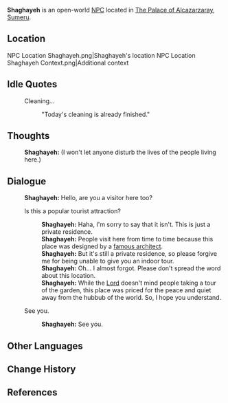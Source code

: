 {{Character Infobox
|type             = Open-World NPC
|image            = NPC Shaghayeh.png
|region           = Sumeru
|location         = Sumeru
|affiliation      = 
|title            = 

|ancestry         =
|father           = 
|mother           = 
|spouse           = 
|sibling          = 
|child            = 
|relative         = 

|voiceEN          = [http://www.caitlin-myers.com/ Caitlin Myers]<ref name="Caitlin Myers">Twitter: [https://twitter.com/CaitlinMyers/status/1562477333847478273 EN VA Self Announcement] ([https://web.archive.org/web/20220824163112/https://twitter.com/CaitlinMyers/status/1562477333847478273 Archived])</ref>
|voiceCN          = 
|voiceJP          = 
|dialoguereward   = 
}}
'''Shaghayeh''' is an open-world [[NPC]] located in [[The Palace of Alcazarzaray]], [[Sumeru]].

==Location==
<gallery>
NPC Location Shaghayeh.png|Shaghayeh's location
NPC Location Shaghayeh Context.png|Additional context
</gallery>
<!--
==Profile==
<!~~ Detailed story/lore information goes here. ~~>
''(To be added.)''

===Appearance===
<!~~ Keep appearance section short and concise. Limit to 2 paragraphs with 3-4 sentences each. ~~>
''(To be added.)''

==Quests and Events==
{{Quests and Events}}
-->
==Idle Quotes==
{{Dialogue Start}}
: {{DIcon|Idle}} Cleaning...
:: {{A|VO Shaghayeh 01.ogg}} "Today's cleaning is already finished."
{{Dialogue End}}

==Thoughts==
{{All Schemes to Know Explanation|name=Shaghayeh}}
{{Dialogue Start}}
:{{A|VO Shaghayeh All Schemes to Know 01.ogg}} '''Shaghayeh:''' (I won't let anyone disturb the lives of the people living here.)
{{Dialogue End}}

==Dialogue==
{{Dialogue Start}}
:'''Shaghayeh:''' Hello, are you a visitor here too?
:{{DIcon}} Is this a popular tourist attraction?
::'''Shaghayeh:''' Haha, I'm sorry to say that it isn't. This is just a private residence.
::'''Shaghayeh:''' People visit here from time to time because this place was designed by a [[Kaveh|famous architect]].
::'''Shaghayeh:''' But it's still a private residence, so please forgive me for being unable to give you an indoor tour.
::'''Shaghayeh:''' Oh... I almost forgot. Please don't spread the word about this location.
::'''Shaghayeh:''' While the [[Dori|Lord]] doesn't mind people taking a tour of the garden, this place was priced for the peace and quiet away from the hubbub of the world. So, I hope you understand.
:{{DIcon}} See you.
::'''Shaghayeh:''' See you.
{{Dialogue End}}
<!--
==Event Dialogue==
===Event Name===
{{Dialogue Start}}
:'''{{subst:PAGENAME}}:'''
{{Dialogue End}}

==Trivia==
* 
-->
==Other Languages==
{{Other Languages
|default_hidden = 1
|en      = Shaghayeh
|zhs     = 莎梅耶
|zhs_rm  = Shāméiyē
|zht     = 莎梅耶
|zht_rm  = Shāméiyē
|ja      = シャメエ
|ja_rm   = Shamee
|ko      = 샤하예
|es      = Shaghayeh
|fr      = Shaghayeh
|ru      = Шагае
|th      = Shaghayeh
|vi      = Shaghayeh
|de      = Shaghayeh
|id      = Shaghayeh
|pt      = Shaghayeh
|tr      = Shaghayeh
|it      = Shaghayeh
}}

==Change History==
{{Change History|3.0}}

==References==
{{Reflist}}